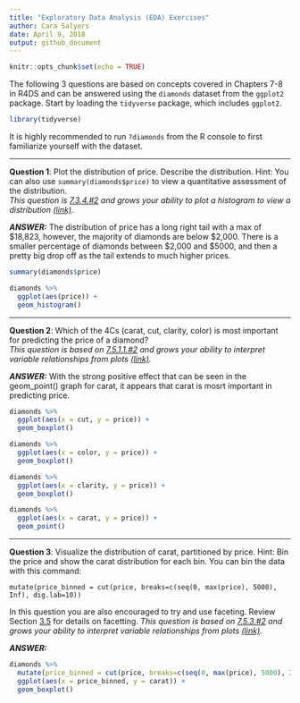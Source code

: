```yaml
---
title: "Exploratory Data Analysis (EDA) Exercises"
author: Cara Salyers
date: April 9, 2018
output: github_document
---
```


```r
knitr::opts_chunk$set(echo = TRUE)
```

The following 3 questions are based on concepts covered in Chapters 7-8 in R4DS 
and can be answered using the `diamonds` dataset from the `ggplot2` package. Start by 
loading the `tidyverse` package, which includes `ggplot2`.

```r
library(tidyverse)
```

It is highly recommended to run `?diamonds` from the R console to first familiarize 
yourself with the dataset.

--- 

**Question 1**: 
Plot the distribution of price. Describe the distribution. Hint: You can also 
use `summary(diamonds$price)` to view a quantitative assessment of the distribution.  
*This question is [7.3.4.#2](http://r4ds.had.co.nz/exploratory-data-analysis.html#exercises-13) and grows your ability to plot a histogram to view a distribution [(link)](http://r4ds.had.co.nz/exploratory-data-analysis.html#visualising-distributions).*


***ANSWER:***
The distribution of price has a long right tail with a max of $18,823, however, the 
majority of diamonds are below $2,000. There is a smaller percentage of diamonds 
between $2,000 and $5000, and then a pretty big drop off as the tail extends to 
much higher prices.

```r
summary(diamonds$price)

diamonds %>% 
  ggplot(aes(price)) +
  geom_histogram()
```

---

**Question 2**:
Which of the 4Cs (carat, cut, clarity, color) is most important for predicting 
the price of a diamond?  
*This question is based on [7.5.1.1.#2](http://r4ds.had.co.nz/exploratory-data-analysis.html#exercises-15) and grows your ability to interpret variable relationships from plots [(link)](http://r4ds.had.co.nz/exploratory-data-analysis.html#covariation).*

***ANSWER:***
With the strong positive effect that can be seen in the geom_point() graph for
carat, it appears that carat is mosrt important in predicting price.
```r
diamonds %>% 
  ggplot(aes(x = cut, y = price)) +
  geom_boxplot()

diamonds %>% 
  ggplot(aes(x = color, y = price)) +
  geom_boxplot()

diamonds %>% 
  ggplot(aes(x = clarity, y = price)) +
  geom_boxplot()

diamonds %>% 
  ggplot(aes(x = carat, y = price)) +
  geom_point()
```

---

**Question 3**:
Visualize the distribution of carat, partitioned by price. Hint: Bin the price 
and show the carat distribution for each bin. You can bin the data with this command: 

`mutate(price_binned = cut(price, breaks=c(seq(0, max(price), 5000), Inf), dig.lab=10))`

In this question you are also encouraged to try and use faceting. Review Section 
[3.5](http://r4ds.had.co.nz/data-visualisation.html#facets) for details on facetting.
*This question is based on [7.5.3.#2](http://r4ds.had.co.nz/exploratory-data-analysis.html#exercises-17) and grows your ability to interpret variable relationships from plots [(link)](http://r4ds.had.co.nz/exploratory-data-analysis.html#covariation).*

***ANSWER:*** 
```r
diamonds %>% 
  mutate(price_binned = cut(price, breaks=c(seq(0, max(price), 5000), Inf), dig.lab=10)) %>% 
  ggplot(aes(x = price_binned, y = carat)) +
  geom_boxplot()
```

